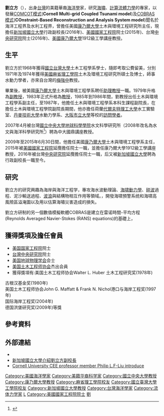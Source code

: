 {{newsrelease|time=2017-02-04T13:12:43+00:00}}
{{Citation style|time=2017-02-04T17:32:03+00:00}}
{{Infobox_Scientist      
| name = 劉立方<br />Philips L.F-Liu
| image name=Liu-Li Fang.JPG
| width=250px
| caption = 
| birth_date = {{birth date and age|1946|12|11}}
| birth_place = {{TWN}}
| death_date =        
| death_place =         
| residence = 
| nationality = {{ROC}}<br />{{US}}
| field = 海洋學家、流體力學專家、海嘯學者     
| work_institution = [[康乃爾大學|康乃爾大學]]土木及環境工程研究所<br />[[新加坡國立大學|新加坡國立大學]]行政副校長<br />[[國立中央大學地球科學學院|國立中央大學地球科學學院]]水文與海洋科學研究所<br />[[中央研究院|中央研究院]]<br />[[美國國家工程院|美國國家工程院]]
| alma_mater = [[國立台灣師範大學附屬高級中學|國立台灣師範大學附屬高級中學]]<br />[[國立台灣大學|國立台灣大學]]土木工程學系學士<br />[[麻省理工學院|麻省理工學院]]土木及環境工程研究所碩士<br />[[麻省理工學院|麻省理工學院]]土木與環境工程學系博士          
| doctoral_advisor = [[梅強中|梅強中]](Chiang_C._Mei) 
| doctoral_students = [[吳祚任|吳祚任]](Tso-Ren Wu)<br />[[蔡丁貴|蔡丁貴]](Tsay Ting-kuei)<br />[[蕭士俊|蕭士俊]](Shih-Chun Hsiao)<br />[[徐天健|徐天健]]（Tian-Jian Hsu)等人
| known_for = 海嘯研究、海嘯模式、計算流體力學、海岸工程等
| prizes = 美国土木工程師協會傑出會員<br />Walter L. Huber 土木工程研究獎(1978年)<br />古根漢基金獎(1980年)<br />John G. Maffatt & Frank N. Nichol港口與海岸工程獎(1997年) <br />國際海岸工程獎(2004年)<br />德國洪堡研究獎(2009年)等。
| religion =      
| footnotes =    
}}

'''劉立方'''（{{bd|1946年|12月11日|||catIdx=L劉}}），出身[[台灣|台灣]]的美籍華裔[[海洋學|海洋學]]家，研究[[海嘯|海嘯]]、[[計算流體力學|計算流體力學]]的專家，以發展[[COMCOT模式|COMCOT模式]]('''Cornell Multi-grid Coupled Tsunami model''')及[[COBRAS模式|COBRAS模式]]('''COnstraint-Based Reconstruction and Analysis System model''')聞名於海洋工程界及水利工程界，曾擔任美國[[康乃爾大學|康乃爾大學]]土木與環境工程研究所主任，現擔任[[新加坡國立大學|新加坡國立大學]]行政副校長(2016年)、[[美國國家工程院|美國國家工程院]]院士(2015年)、台灣[[中央研究院|中央研究院]]院士(2016年)、[[美國|美國]][[康乃爾大學|康乃爾大學]]1912級工學講座教授。

== 生平 ==
劉立方於1968年獲得[[國立台灣大學|國立台灣大學]]土木工程學系學士，隨即考取公費留美，分別1971年及1974年獲得[[美國|美國]][[麻省理工學院|麻省理工學院]]土木及環境工程研究所碩士及博士，師事水動力學者，亦來自台灣的[[梅強中|梅強中]]教授。

畢業後，被美國[[康乃爾大學|康乃爾大學]]土木與環境工程學系聘任[[助理教授|助理教授]]一職。1979年升格為[[副教授|副教授]]，1983年正式升格為[[教授|教授]]，1985年到1986年間，劉教授出任土木與環境工程學系副主任，至1987年，他擔任土木與環境工程學系本科生課程副院長，在擔任土木與環境工程學院副院長期間，他亦擔任荷蘭[[代爾夫特理工大學|代爾夫特理工大學]]水工實驗室、[[丹麥技術大學|丹麥技術大學]]水動力學系、[[大阪市立大學|大阪市立大學]]等校的[[訪問學者|訪問學者]]。

2007年4月被台灣[[國立中央大學地球科學學院|國立中央大學地球科學學院]]水文科學研究所（2008年改名為水文與海洋科學研究所<ref>{{Cite web |url=http://www.ihs.ncu.edu.tw/people/bio.php?PID=5 |title=國立中央大學水文與海洋科學研究所劉立方的個人資料 |accessdate=2017-02-04 |archive-date=2017-02-05 |archive-url=https://web.archive.org/web/20170205100308/http://www.ihs.ncu.edu.tw/people/bio.php?PID=5 |dead-url=no }}</ref>）聘為中大國鼎講座教授。

2009年至2015年6月30日間，他擔任美國[[康乃爾大學|康乃爾大學]]土木與環境工程學系主任，2015年被[[美國國家工程院|美國國家工程院]]延攬擔任院士一職，並擔任康乃爾大學1912級工學講座教授，2016年被台灣[[中央研究院|中央研究院]]延攬擔任院士一職，后又被[[新加坡國立大學|新加坡國立大學]]聘為行政副校長一職至今。

== 研究 ==
劉立方的研究興趣為海岸與海洋工程学，專攻海水波動理論、[[海啸動力學|海啸動力學]]、[[碎波|碎波]]過程、泥沙輸送過程、[[波浪|波浪]]與結構物相互作用等領域。{{fact|他在康乃爾大学依據非線性淺水波理論(NLSW)研制的海啸數值模擬COMCOT被多國採用}}，開發海啸預警系统和海啸高風險區溢淹圖以及用以估算海嘯災害造成的損失。

劉立方研制的另一個數值模擬軟體COBRAS是建立在雷诺時間-平均方程(Reynolds Averaged Navier-Stokes (RANS) equations)的基礎上，{{fact|也廣為國際採用為海岸結構工程初步設計的工具以及包括由山體滑坡引發的水波等的波浪與固体相互作用的研究工具。}}

==獲得獎項及擔任會員==
*[[美国国家工程院|美国国家工程院]]院士
*[[台灣中央研究院|台灣中央研究院]]院士
*[[美国地球物理学会|美国地球物理学会]]会士
*[[美国土木工程师协会|美国土木工程师协会]]杰出会員
*獲得獎項有:美国土木工程师协会Walter L. Huber 土木工程研究奖(1978年)
古根汉基金奖(1980年)<br />美国土木工程师协会John G. Maffatt & Frank N. Nichol港口与海岸工程奖(1997年)<br />国际海岸工程奖(2004年)<br />德国洪堡研究奖(2009年)等獎

== 參考資料 ==
{{reflist}}

== 外部連結 ==
* 
* [http://cn.nus.edu.sg/about-nus/nus-structure/management/item/44-philip-li-fan-liu 新加坡國立大學介紹劉立方副校長]{{Wayback|url=http://cn.nus.edu.sg/about-nus/nus-structure/management/item/44-philip-li-fan-liu |date=20160517144159 }}
* [http://www.cee.cornell.edu/people/profile.cfm?netid=pll3   Cornell University CEE professor member Philip L.F-Liu introduce]{{Wayback|url=http://www.cee.cornell.edu/people/profile.cfm?netid=pll3 |date=20170106194837 }}

{{中央研究院第三十一届院士}}
{{Authority control}}
{{DEFAULTSORT:L}}
[[Category:美國海洋學家|Category:美國海洋學家]]
[[Category:美籍华裔科学家|Category:美籍华裔科学家]]
[[Category:國立中央大學教授|Category:國立中央大學教授]]
[[Category:康乃爾大學教授|Category:康乃爾大學教授]]
[[Category:麻省理工學院校友|Category:麻省理工學院校友]]
[[Category:國立臺灣大學工學院校友|Category:國立臺灣大學工學院校友]]
[[Category:新加坡國立大學教授|Category:新加坡國立大學教授]]
[[Category:台灣海洋學家|Category:台灣海洋學家]]
[[Category:流体力学家|Category:流体力学家]]
[[Category:劉姓|L]]
[[Category:美國國家工程院院士|Category:美國國家工程院院士]]
[[Category:海嘯|劉]]